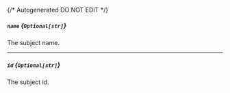 {/* Autogenerated DO NOT EDIT  */}
##### `name` *{`Optional[str]`}*
The subject name.

---
##### `id` *{`Optional[str]`}*
The subject id.


